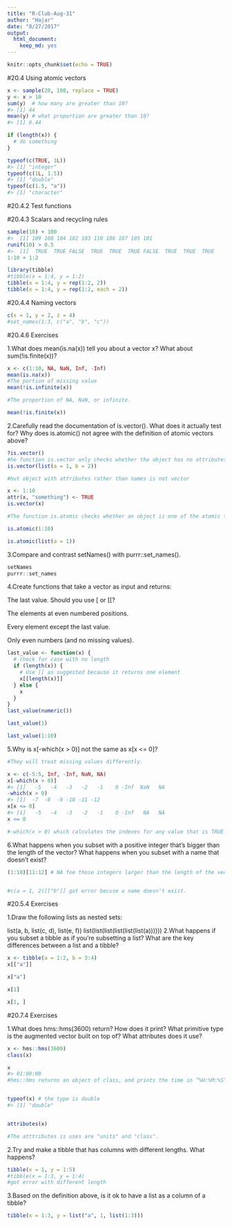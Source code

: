 ```yaml
---
title: "R-Club-Aug-31"
author: "Hajar"
date: "8/27/2017"
output: 
  html_document: 
    keep_md: yes
---
```


```r
knitr::opts_chunk$set(echo = TRUE)
```

#20.4 Using atomic vectors
```r
x <- sample(20, 100, replace = TRUE)
y <- x > 10
sum(y)  # how many are greater than 10?
#> [1] 44
mean(y) # what proportion are greater than 10?
#> [1] 0.44
```

```r
if (length(x)) {
  # do something
}
```

```r
typeof(c(TRUE, 1L))
#> [1] "integer"
typeof(c(1L, 1.5))
#> [1] "double"
typeof(c(1.5, "a"))
#> [1] "character"
```

#20.4.2 Test functions

#20.4.3 Scalars and recycling rules

```r
sample(10) + 100
#>  [1] 109 108 104 102 103 110 106 107 105 101
runif(10) > 0.5
#>  [1]  TRUE  TRUE FALSE  TRUE  TRUE  TRUE FALSE  TRUE  TRUE  TRUE
1:10 + 1:2
```

```r
library(tibble)
#tibble(x = 1:4, y = 1:2)
tibble(x = 1:4, y = rep(1:2, 2))
tibble(x = 1:4, y = rep(1:2, each = 2))

```

#20.4.4 Naming vectors

```r
c(x = 1, y = 2, z = 4)
#set_names(1:3, c("a", "b", "c"))

```

#20.4.6 Exercises

1.What does mean(is.na(x)) tell you about a vector x? What about sum(!is.finite(x))?

```r
x <- c(1:10, NA, NaN, Inf, -Inf)
mean(is.na(x))
#The portion of missing value
mean(!is.infinite(x))

#The proportion of NA, NaN, or infinite.

mean(!is.finite(x))
```
2.Carefully read the documentation of is.vector(). What does it actually test for? Why does is.atomic() not agree with the definition of atomic vectors above?

```r
?is.vector()
#he function is.vector only checks whether the object has no attributes other than names, so lis is a vector
is.vector(list(a = 1, b = 2))

#but object with attributes rather than names is not vector

x <- 1:10
attr(x, "something") <- TRUE
is.vector(x)

#The function is.atomic checks whether an object is one of the atomic types (“logical”, “integer”, “numeric”, “complex”, “character”, and “raw”) or NULL.

is.atomic(1:10)

is.atomic(list(a = 1))

```

3.Compare and contrast setNames() with purrr::set_names().

```r
setNames
purrr::set_names

```


4.Create functions that take a vector as input and returns:

The last value. Should you use [ or [[?

The elements at even numbered positions.

Every element except the last value.

Only even numbers (and no missing values).

```r

last_value <- function(x) {
  # check for case with no length
  if (length(x)) {
    # Use [[ as suggested because it returns one element
    x[[length(x)]]  
  } else {
    x
  }
}
last_value(numeric())

last_value(1)

last_value(1:10)
```


5.Why is x[-which(x > 0)] not the same as x[x <= 0]?

```r
#They will treat missing values differently.

x <- c(-5:5, Inf, -Inf, NaN, NA)
x[-which(x > 0)]
#> [1]   -5   -4   -3   -2   -1    0 -Inf  NaN   NA
-which(x > 0)
#> [1]  -7  -8  -9 -10 -11 -12
x[x <= 0]
#> [1]   -5   -4   -3   -2   -1    0 -Inf   NA   NA
x <= 0

#-which(x > 0) which calculates the indexes for any value that is TRUE and ignores NA. Thus is keeps NA and NaN. x <= 0 works differently. If x <= 0 returns TRUE or FALSE it works the same way. if the comparison generates a NA, then it will always keep that entry, but set it to NA. This is why the last two values of x[x <= 0] are NA rather than c(NaN, NA).
```


6.What happens when you subset with a positive integer that’s bigger than the length of the vector? What happens when you subset with a name that doesn’t exist?

```r

(1:10)[11:12] # NA foe those integers larger than the length of the vector.


#c(a = 1, 2)[["b"]] got error becuse a name doesn't exist.
```
#20.5.4 Exercises

1.Draw the following lists as nested sets:

list(a, b, list(c, d), list(e, f))
list(list(list(list(list(list(a))))))
2.What happens if you subset a tibble as if you’re subsetting a list? What are the key differences between a list and a tibble?

```r
x <- tibble(a = 1:2, b = 3:4)
x[["a"]]

x["a"]

x[1]

x[1, ]

```


#20.7.4 Exercises

1.What does hms::hms(3600) return? How does it print? What primitive type is the augmented vector built on top of? What attributes does it use?
```r
x <- hms::hms(3600)
class(x)

x
#> 01:00:00
#hms::hms returns an object of class, and prints the time in “%H:%M:%S” format.


typeof(x) # the type is double
#> [1] "double"


attributes(x)

#The atttributes is uses are "units" and "class".

```


2.Try and make a tibble that has columns with different lengths. What happens?

```r
tibble(x = 1, y = 1:5)
#tibble(x = 1:3, y = 1:4)
#got error with different length
```


3.Based on the definition above, is it ok to have a list as a column of a tibble?

```r
tibble(x = 1:3, y = list("a", 1, list(1:3)))

```

